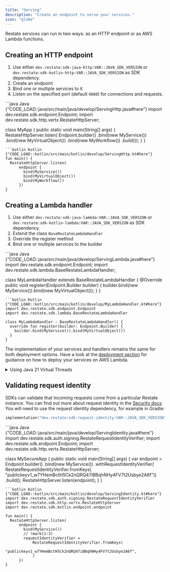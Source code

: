 ```yaml
---
title: "Serving"
description: "Create an endpoint to serve your services."
icon: "globe"
---
```


Restate services can run in two ways: as an HTTP endpoint or as AWS Lambda functions.

## Creating an HTTP endpoint

1. Use either `dev.restate:sdk-java-http:VAR::JAVA_SDK_VERSION` or `dev.restate:sdk-kotlin-http:VAR::JAVA_SDK_VERSION` as SDK dependency.
2. Create an endpoint
3. Bind one or multiple services to it
4. Listen on the specified port (default `9080`) for connections and requests.

<CodeGroup>
```java Java {"CODE_LOAD::java/src/main/java/develop/ServingHttp.java#here"} 
import dev.restate.sdk.endpoint.Endpoint;
import dev.restate.sdk.http.vertx.RestateHttpServer;

class MyApp {
  public static void main(String[] args) {
    RestateHttpServer.listen(
        Endpoint.builder()
            .bind(new MyService())
            .bind(new MyVirtualObject())
            .bind(new MyWorkflow())
            .build());
  }
}
```
```kotlin Kotlin {"CODE_LOAD::kotlin/src/main/kotlin/develop/ServingHttp.kt#here"} 
fun main() {
  RestateHttpServer.listen(
      endpoint {
        bind(MyService())
        bind(MyVirtualObject())
        bind(MyWorkflow())
      })
}
```
</CodeGroup>

## Creating a Lambda handler
1. Use either `dev.restate:sdk-java-lambda:VAR::JAVA_SDK_VERSION` or `dev.restate:sdk-kotlin-lambda:VAR::JAVA_SDK_VERSION` as SDK dependency.
2. Extend the class `BaseRestateLambdaHandler`
3. Override the register method
4. Bind one or multiple services to the builder

<CodeGroup>
```java Java {"CODE_LOAD::java/src/main/java/develop/ServingLambda.java#here"} 
import dev.restate.sdk.endpoint.Endpoint;
import dev.restate.sdk.lambda.BaseRestateLambdaHandler;

class MyLambdaHandler extends BaseRestateLambdaHandler {
  @Override
  public void register(Endpoint.Builder builder) {
    builder.bind(new MyService()).bind(new MyVirtualObject());
  }
}
```
```kotlin Kotlin {"CODE_LOAD::kotlin/src/main/kotlin/develop/MyLambdaHandler.kt#here"} 
import dev.restate.sdk.endpoint.Endpoint
import dev.restate.sdk.lambda.BaseRestateLambdaHandler

class MyLambdaHandler : BaseRestateLambdaHandler() {
  override fun register(builder: Endpoint.Builder) {
    builder.bind(MyService()).bind(MyVirtualObject())
  }
}
```
</CodeGroup>

The implementation of your services and handlers remains the same for both deployment options.
Have a look at the [deployment section](/category/aws-lambda) for guidance on how to deploy your services on AWS Lambda.

<details className="grey-details">
    <summary>Using Java 21 Virtual Threads</summary>

    If you use a JVM >= 21, you can use virtual threads to run your services:

    <CodeGroup>
```java Java {"CODE_LOAD::java/src/main/java/develop/ServingVirtualThreads.java#here"} 
builder.bind(
    new Greeter(),
    HandlerRunner.Options.withExecutor(Executors.newVirtualThreadPerTaskExecutor()));
```
```kotlin Kotlin {"CODE_LOAD::kotlin/src/main/kotlin/develop/ServingVirtualThreads.kt#here"} 
builder.bind(
    Greeter(),
    HandlerRunner.Options(
        coroutineContext = Executors.newVirtualThreadPerTaskExecutor().asCoroutineDispatcher(),
    ),
)
```
    </CodeGroup>

</details>

## Validating request identity

SDKs can validate that incoming requests come from a particular Restate
instance. You can find out more about request identity in the
[Security docs](/operate/security#locking-down-service-access). You will need
to use the request identity dependency, for example in Gradle:
```kotlin
implementation("dev.restate:sdk-request-identity:VAR::JAVA_SDK_VERSION")
```

<CodeGroup>
```java Java {"CODE_LOAD::java/src/main/java/develop/ServingIdentity.java#here"} 
import dev.restate.sdk.auth.signing.RestateRequestIdentityVerifier;
import dev.restate.sdk.endpoint.Endpoint;
import dev.restate.sdk.http.vertx.RestateHttpServer;

class MySecureApp {
  public static void main(String[] args) {
    var endpoint =
        Endpoint.builder()
            .bind(new MyService())
            .withRequestIdentityVerifier(
                RestateRequestIdentityVerifier.fromKeys(
                    "publickeyv1_w7YHemBctH5Ck2nQRQ47iBBqhNHy4FV7t2Usbye2A6f"))
            .build();
    RestateHttpServer.listen(endpoint);
  }
}
```
```kotlin Kotlin {"CODE_LOAD::kotlin/src/main/kotlin/develop/ServingIdentity.kt#here"} 
import dev.restate.sdk.auth.signing.RestateRequestIdentityVerifier
import dev.restate.sdk.http.vertx.RestateHttpServer
import dev.restate.sdk.kotlin.endpoint.endpoint

fun main() {
  RestateHttpServer.listen(
      endpoint {
        bind(MyService())
        // !mark(1:3)
        requestIdentityVerifier =
            RestateRequestIdentityVerifier.fromKeys(
                "publickeyv1_w7YHemBctH5Ck2nQRQ47iBBqhNHy4FV7t2Usbye2A6f",
            )
      })
}
```
</CodeGroup>

